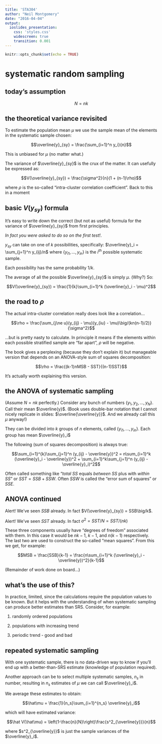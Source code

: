 ```yaml
---
title: 'STA304'
author: "Neil Montgomery"
date: "2016-04-04"
output: 
  ioslides_presentation: 
    css: 'styles.css' 
    widescreen: true 
    transition: 0.001
---
```

\newcommand{\E}[1]{E{\left(#1\right)}}
\newcommand{\flist}[2]{\{#1_1, #1_2, \ldots, #1_#2\}}
\newcommand{\fulist}[3]{\{#1_{{#2}1}, #1_{{#2}2}, \ldots, #1_{{#2}{#3}}\}}
\renewcommand{\bar}[1]{\overline{#1}}
\newcommand{\SE}[1]{\sqrt{\hat{V}(#1)}}

```r
knitr::opts_chunk$set(echo = TRUE)
```

# systematic random sampling

## today's assumption

$$N = nk$$

## the theoretical variance revisited

To estimate the population mean $\mu$ we use the sample mean of the elements in the systematic sample chosen:

$$\bar y_{sy} = \frac{\sum_{i=1}^n y_i}{n}$$

This is unbiased for $\mu$ (no matter what.)

The variance of $\bar y_{sy}$ is the crux of the matter. It can usefully be expressed as:

$$V(\bar y_{sy}) = \frac{\sigma^2}{n}(1 + (n-1)\rho)$$

where $\rho$ is the so-called "intra-cluster correlation coefficient". Back to this in a moment

## basic $V(y_{sy})$ formula

It's easy to write down the correct (but not as useful) formula for the variance of $\bar y_{sy}$ from first principles.

*In fact you were asked to do so on the first test!*. 

$y_{sy}$ can take on one of $k$ possibilities, specifically: $\bar y_i = \sum_{j=1}^n y_{ij}/n$ where $\{y_{i1},\ldots,y_{in}\}$ is the $i^{th}$ possible systematic sample.

Each possibility has the same probability $1/k$.

The average of all the possible $\bar y_{sy}$ is simply $\mu$. (Why?) So:

$$V(\bar y_{sy}) = \frac{1}{k}\sum_{i=1}^k (\bar y_i - \mu)^2$$

## the road to $\rho$ { .build }

The actual intra-cluster correlation really does look like a correlation...

$$\rho = \frac{\sum_{j\ne u}(y_{ij} - \mu)(y_{iu} - \mu)\big/(kn(n-1)/2)}{\sigma^2}$$

...but is pretty nasty to calculate. In principle it means if the elements within each possible stratified sample are "far apart", $\rho$ will be negative.

The book gives a perplexing (because they don't explain it) but manageable version that depends on an ANOVA-style sum of squares decomposition:

$$\rho = \frac{(k-1)nMSB - SST}{(n-1)SST}$$

It's actually worth explaining this version. 

## the ANOVA of systematic sampling { .build }

(Assume $N=nk$ perfectly.) Consider any bunch of numbers $\flist{y}{N}$. Call their mean $\bar y$. (Book uses double-bar notation that I cannot nicely replicate in slides: $\bar{\bar{y}}$. And we already call this $\mu$ anyway!)

They can be divided into $k$ groups of $n$ elements, called $\{y_{i1},\ldots,y_{in}\}$. Each group has mean $\bar y_i$

The following (sum of squares decomposition) is always true:

$$\sum_{i=1}^{k}\sum_{j=1}^n (y_{ij} - \bar y)^2 = 
n\sum_{i=1}^k (\bar y_i - \bar y)^2 + \sum_{i=1}^k\sum_{j=1}^n (y_{ij} - \bar y_i)^2$$

Often called something like "*total SS* equals *between SS* plus with *within SS*" or $SST = SSB + SSW$. Often $SSW$ is called the "error sum of squares" or $SSE$. 

## ANOVA continued { .build }

Alert! We've seen $SSB$ already. In fact $V(\bar y_{sy}) = SSB\big/k$. 

Alert! We've seen $SST$ already. In fact $\sigma^2 = SST\big/N = SST\big/(nk)$

These three components usually have "degrees of freedom" associated with them. In this case it would be $nk-1$, $k-1$, and $n(k-1)$ respectively. The last two are used to construct the so-called "mean squares". From this we get, for example:

$$MSB = \frac{SSB}{k-1} = \frac{n\sum_{i=1}^k (\bar y_i - \bar y)^2}{k-1}$$

(Remainder of work done on board...)

## what's the use of this? { .build }

In practice, limited, since the calculations require the population values to be known. But it helps with the understanding of when systematic sampling can produce better estimates than SRS. Consider, for example:

1. randomly ordered populations

2. populations with increasing trend

3. periodic trend - good and bad

## repeated systematic sampling { .build .smaller }

With one systematic sample, there is no data-driven way to know if you'll end up with a better-than-SRS estimate (knowledge of population required). 

Another approach can be to select multiple systematic samples, $n_s$ in number, resulting in $n_s$ estimates of $\mu$ we can call $\bar y_i$. 

We average these estimates to obtain:

$$\hat\mu = \frac{1}{n_s}\sum_{i=1}^{n_s} \bar y_i$$

which will have estimated variance:

$$\hat V(\hat\mu) = \left(1-\frac{n}{N}\right)\frac{s^2_{\bar y}}{n}$$

where $s^2_{\bar y}$ is just the sample variances of the $\bar y_i$.